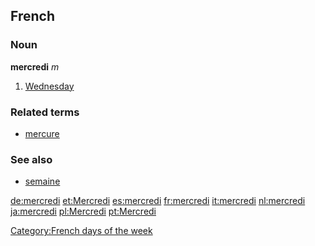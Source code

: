 ==French==
===Noun===
'''mercredi''' ''m''

# [[Wednesday]]

===Related terms===
*[[mercure]]

===See also===
*[[semaine]]
[[Category:French days of the week]]

[[de:mercredi]]
[[et:Mercredi]]
[[es:mercredi]]
[[fr:mercredi]]
[[it:mercredi]]
[[nl:mercredi]]
[[ja:mercredi]]
[[pl:Mercredi]]
[[pt:Mercredi]]